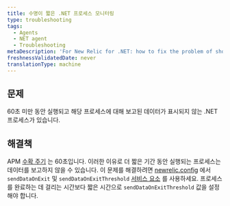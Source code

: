 ```yaml
---
title: 수명이 짧은 .NET 프로세스 모니터링
type: troubleshooting
tags:
  - Agents
  - NET agent
  - Troubleshooting
metaDescription: 'For New Relic for .NET: how to fix the problem of short-lived .NET processes not being reported to APM.'
freshnessValidatedDate: never
translationType: machine
---
```


## 문제

60초 미만 동안 실행되고 해당 프로세스에 대해 보고된 데이터가 표시되지 않는 .NET 프로세스가 있습니다.

## 해결책

APM [수확 주기](/docs/using-new-relic/welcome-new-relic/getting-started/glossary#harvest-cycle) 는 60초입니다. 이러한 이유로 더 짧은 기간 동안 실행되는 프로세스는 데이터를 보고하지 않을 수 있습니다. 이 문제를 해결하려면 [newrelic.config](/docs/agents/net-agent/configuration/net-agent-configuration#config-options-precedence) 에서 `sendDataOnExit` 및 `sendDataOnExitThreshold` [서비스 요소](/docs/agents/net-agent/configuration/net-agent-configuration#service) 를 사용하세요. 프로세스를 완료하는 데 걸리는 시간보다 짧은 시간으로 `sendDataOnExitThreshold` 값을 설정해야 합니다.